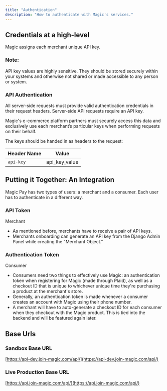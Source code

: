 ```yaml
---
title: "Authentication"
description: "How to authenticate with Magic's services."
---
```


## Credentials at a high-level

Magic assigns each merchant unique API key.

### Note:

API key values are highly sensitive. They should be stored securely within your systems and otherwise not shared or made accessible to any person or system.

### API Authentication

All server-side requests must provide valid authentication credentials in their request headers. Server-side API requests require an API key.

Magic's e-commerce platform partners must securely access this data and exclusively use each merchant’s particular keys when performing requests on their behalf.

The keys should be handed in as headers to the request:

| Header Name | Value |
| ---- | ---- |
| `api-key` | api_key_value |


## Putting it Together: An Integration

Magic Pay has two types of users: a merchant and a consumer. Each user has to authenticate in a different way.

### API Token

Merchant
- As mentioned before, merchants have to receive a pair of API keys.
- Merchants onboarding can generate an API key from the Django Admin Panel while creating the "Merchant Object."


### Authentication Token

Consumer
- Consumers need two things to effectively use Magic: an authentication token when registering for Magic (made through Plaid), as well as a checkout ID that is unique to whichever unique time they're purchasing a product at the merchant's store.
- Generally, an authentication token is made whenever a consumer creates an account with Magic using their phone number.
- A merchant will have to auto-generate a checkout ID for each consumer when they checkout with the Magic product. This is tied into the backend and will be featured again later.

## Base Urls

### Sandbox Base URL

[https://api-dev.join-magic.com/api/](https://api-dev.join-magic.com/api/)

### Live Production Base URL

[https://api.join-magic.com/api/](https://api.join-magic.com/api/)
